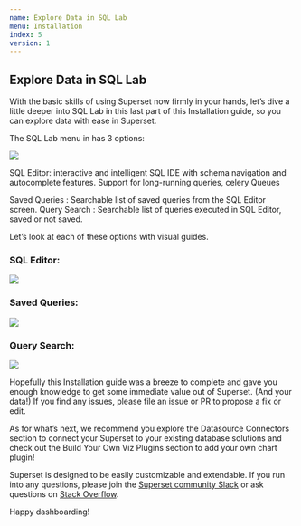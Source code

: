 ```yaml
---
name: Explore Data in SQL Lab
menu: Installation
index: 5 
version: 1
---
```


Explore Data in SQL Lab
---------------

With the basic skills of using Superset now firmly in your hands, let’s dive a little deeper into SQL Lab in this last part of this Installation guide, so you can explore data with ease in Superset. 

The SQL Lab menu in has 3 options:

<img src="/static/images/sql-lab-1.png" /> 

SQL Editor: interactive and intelligent SQL IDE with schema navigation and autocomplete features. Support for long-running queries, celery Queues

Saved Queries : Searchable list of saved queries from the SQL Editor screen.
Query Search : Searchable list of queries executed in SQL Editor, saved or not saved.


Let’s look at each of these options with visual guides.


### SQL Editor:

<img src="/static/images/sql-lab-2.png" /> 


### Saved Queries:

<img src="/static/images/sql-lab-3.png" /> 


### Query Search:

<img src="/static/images/sql-lab-4.png" /> 


Hopefully this Installation guide was a breeze to complete and gave you enough knowledge to get some immediate value out of Superset. (And your data!) If you find any issues, please file an issue or PR to propose a fix or edit. 

As for what’s next, we recommend you explore the Datasource Connectors section to connect your Superset to your existing database solutions and check out the Build Your Own Viz Plugins section to add your own chart plugin! 

Superset is designed to be easily customizable and extendable. If you run into any questions, please join the [Superset community Slack](https://join.slack.com/t/apache-superset/shared_invite/zt-g8lpruog-HeqpgYrwdfrD5OYhlU7hPQ) or ask questions on [Stack Overflow](https://stackoverflow.com/questions/tagged/apache-superset).

Happy dashboarding!
